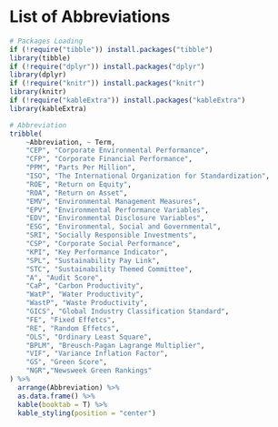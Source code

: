 

# List of Abbreviations {-}

\vspace{2cm}

```r
# Packages Loading
if (!require("tibble")) install.packages("tibble")
library(tibble)
if (!require("dplyr")) install.packages("dplyr")
library(dplyr) 
if (!require("knitr")) install.packages("knitr")
library(knitr)
if (!require("kableExtra")) install.packages("kableExtra")
library(kableExtra)

# Abbreviation
tribble(
    ~Abbreviation, ~ Term,
    "CEP", "Corporate Environmental Performance",
    "CFP", "Corporate Financial Performance",
    "PPM", "Parts Per Million",
    "ISO", "The International Organization for Standardization",
    "ROE", "Return on Equity",
    "ROA", "Return on Asset",
    "EMV", "Environmental Management Measures",
    "EPV", "Environmental Performance Variables",
    "EDV", "Environmental Disclosure Variables",
    "ESG", "Environmental, Social and Governmental",
    "SRI", "Socially Responsible Investments",
    "CSP", "Corporate Social Performance",
    "KPI", "Key Performance Indicator",
    "SPL", "Sustainability Pay Link",
    "STC", "Sustainability Themed Committee",
    "A", "Audit Score",
    "CaP", "Carbon Productivity",
    "WatP", "Water Productivity",
    "WastP", "Waste Productivity",
    "GICS", "Global Industry Classification Standard",
    "FE", "Fixed Effetcs",
    "RE", "Random Effetcs",
    "OLS", "Ordinary Least Square",
    "BPLM", "Breusch-Pagan Lagrange Multiplier",
    "VIF", "Variance Inflation Factor",
    "GS", "Green Score",
    "NGR","Newsweek Green Rankings"
) %>%
  arrange(Abbreviation) %>%
  as.data.frame() %>%
  kable(booktab = T) %>%
  kable_styling(position = "center")


```